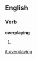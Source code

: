 ==English==

===Verb===
'''overplaying'''

# {{present participle of|[[overplay]]}}

[[it:overplaying]]